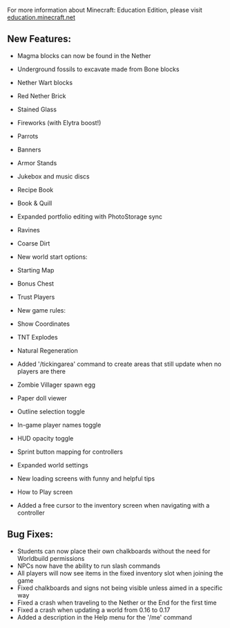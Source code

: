 For more information about Minecraft: Education Edition, please visit [education.minecraft.net](https://education.minecraft.net)

  
## **New Features:**

-   Magma blocks can now be found in the Nether
-   Underground fossils to excavate made from Bone blocks
-   Nether Wart blocks
-   Red Nether Brick
-   Stained Glass
-   Fireworks (with Elytra boost!)
-   Parrots
-   Banners
-   Armor Stands
-   Jukebox and music discs
-   Recipe Book
-   Book & Quill
-   Expanded portfolio editing with PhotoStorage sync
-   Ravines
-   Coarse Dirt
-   New world start options:

-   Starting Map
-   Bonus Chest
-   Trust Players

-   New game rules:

-   Show Coordinates
-   TNT Explodes
-   Natural Regeneration

-   Added '/tickingarea' command to create areas that still update when no players are there
-   Zombie Villager spawn egg
-   Paper doll viewer
-   Outline selection toggle
-   In-game player names toggle
-   HUD opacity toggle
-   Sprint button mapping for controllers
-   Expanded world settings
-   New loading screens with funny and helpful tips
-   How to Play screen
-   Added a free cursor to the inventory screen when navigating with a controller

  
## **Bug Fixes:**

-   Students can now place their own chalkboards without the need for Worldbuild permissions
-   NPCs now have the ability to run slash commands
-   All players will now see items in the fixed inventory slot when joining the game
-   Fixed chalkboards and signs not being visible unless aimed in a specific way
-   Fixed a crash when traveling to the Nether or the End for the first time
-   Fixed a crash when updating a world from 0.16 to 0.17
-   Added a description in the Help menu for the '/me' command